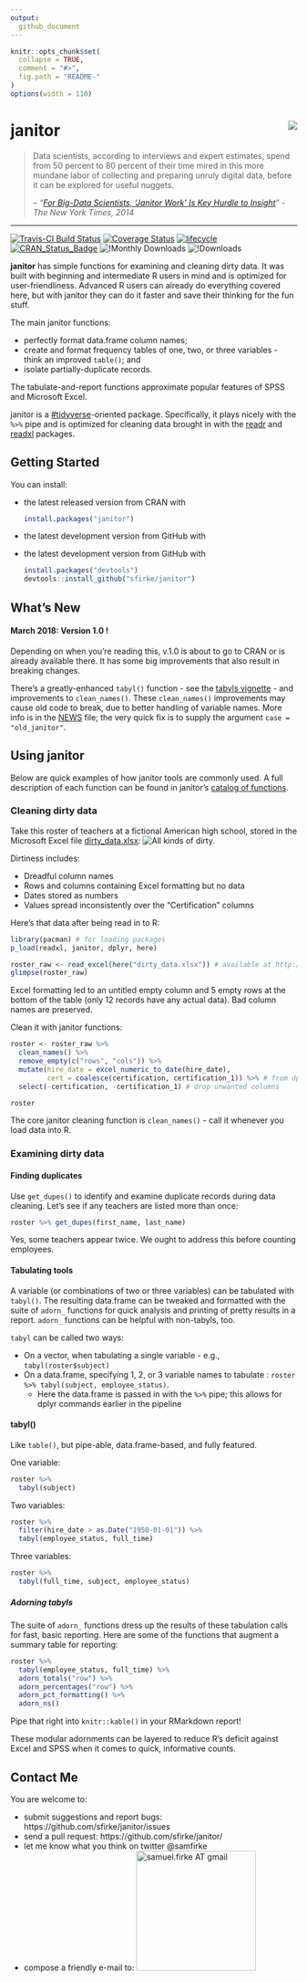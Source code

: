 ```yaml
---
output:
  github_document
---
```


<!-- index.md is generated from index.Rmd. Please edit that file -->

```r
knitr::opts_chunk$set(
  collapse = TRUE, 
  comment = "#>",
  fig.path = "README-"  
)
options(width = 110)
```


# janitor <img src="docs/reference/figures/logo_small.png" align="right" />

> Data scientists, according to interviews and expert estimates, spend from 50 percent to 80 percent of their time mired in this more mundane labor of collecting and preparing unruly digital data, before it can be explored for useful nuggets.
> 
> -- *"[For Big-Data Scientists, 'Janitor Work' Is Key Hurdle to Insight](http://www.nytimes.com/2014/08/18/technology/for-big-data-scientists-hurdle-to-insights-is-janitor-work.html)" - The New York Times, 2014*


***********************

[![Travis-CI Build Status](https://travis-ci.org/sfirke/janitor.svg?branch=master)](https://travis-ci.org/sfirke/janitor)
[![Coverage Status](https://img.shields.io/codecov/c/github/sfirke/janitor/master.svg)](https://codecov.io/github/sfirke/janitor?branch=master)
[![lifecycle](https://img.shields.io/badge/lifecycle-stable-brightgreen.svg)](https://www.tidyverse.org/lifecycle/#stable)
[![CRAN_Status_Badge](https://www.r-pkg.org/badges/version-ago/janitor)](https://cran.r-project.org/package=janitor)
![!Monthly Downloads](https://cranlogs.r-pkg.org/badges/janitor)
![!Downloads](https://cranlogs.r-pkg.org/badges/grand-total/janitor)

**janitor** has simple functions for examining and cleaning dirty data.  It was built with beginning and intermediate R users in mind and is optimized for user-friendliness. Advanced R users can already do everything covered here, but with janitor they can do it faster and save their thinking for the fun stuff.

The main janitor functions:

* perfectly format data.frame column names;
* create and format frequency tables of one, two, or three variables - think an improved `table()`; and
* isolate partially-duplicate records.

The tabulate-and-report functions approximate popular features of SPSS and Microsoft Excel.

janitor is a [#tidyverse](https://github.com/hadley/tidyverse/blob/master/vignettes/manifesto.Rmd)-oriented package.  Specifically, it plays nicely with the `%>%` pipe and is optimized for cleaning data brought in with the [readr](https://github.com/hadley/readr) and [readxl](https://github.com/hadley/readxl) packages.


## <i class="fa fa-cog" aria-hidden="true"></i> Getting Started


You can install:

* the latest released version from CRAN with

    ```R
    install.packages("janitor")
    ````

* the latest development version from GitHub with

* the latest development version from GitHub with

    ```R
    install.packages("devtools")
    devtools::install_github("sfirke/janitor")
    ```

## <i class="fa fa-newspaper-o" aria-hidden="true"></i> What's New 

#### March 2018: Version 1.0 !
Depending on when you're reading this, v.1.0 is about to go to CRAN or is already available there.  It has some big improvements that also result in breaking changes.

There's a greatly-enhanced `tabyl()` function - see the [tabyls vignette](http://sfirke.github.io/janitor/articles/tabyls.html) - and improvements to `clean_names()`.  These `clean_names()` improvements may cause old code to break, due to better handling of variable names.  More info is in the [NEWS](http://sfirke.github.io/janitor/news/index.html) file; the very quick fix is to supply the argument `case = "old_janitor"`.

## Using janitor

Below are quick examples of how janitor tools are commonly used.  A full description of each function can be found in janitor's [catalog of functions](http://sfirke.github.io/janitor/articles/janitor.html).  

### Cleaning dirty data

Take this roster of teachers at a fictional American high school, stored in the Microsoft Excel file [dirty_data.xlsx](https://github.com/sfirke/janitor/blob/master/dirty_data.xlsx):
![All kinds of dirty.](docs/reference/figures/dirty_data.PNG)

Dirtiness includes:

* Dreadful column names
* Rows and columns containing Excel formatting but no data
* Dates stored as numbers
* Values spread inconsistently over the "Certification" columns

Here's that data after being read in to R:
```r
library(pacman) # for loading packages
p_load(readxl, janitor, dplyr, here)

roster_raw <- read_excel(here("dirty_data.xlsx")) # available at http://github.com/sfirke/janitor
glimpse(roster_raw)
```

Excel formatting led to an untitled empty column and 5 empty rows at the bottom of the table (only 12 records have any actual data).  Bad column names are preserved.

Clean it with janitor functions:
```r
roster <- roster_raw %>%
  clean_names() %>%
  remove_empty(c("rows", "cols")) %>%
  mutate(hire_date = excel_numeric_to_date(hire_date),
         cert = coalesce(certification, certification_1)) %>% # from dplyr
  select(-certification, -certification_1) # drop unwanted columns

roster
```

The core janitor cleaning function is `clean_names()` - call it whenever you load data into R.

### Examining dirty data

#### Finding duplicates
Use `get_dupes()` to identify and examine duplicate records during data cleaning.  Let's see if any teachers are listed more than once:
```r
roster %>% get_dupes(first_name, last_name)
```

Yes, some teachers appear twice.  We ought to address this before counting employees.

#### Tabulating tools
A variable (or combinations of two or three variables) can be tabulated with `tabyl()`.  The resulting data.frame can be tweaked and formatted
with the suite of `adorn_` functions for quick analysis and printing of pretty results in a report.  `adorn_` functions can be helpful with non-tabyls, too.

`tabyl` can be called two ways:

* On a vector, when tabulating a single variable - e.g., `tabyl(roster$subject)`
* On a data.frame, specifying 1, 2, or 3 variable names to tabulate : `roster %>% tabyl(subject, employee_status)`.
    * Here the data.frame is passed in with the `%>%` pipe; this allows for dplyr commands earlier in the pipeline

#### tabyl()

Like `table()`, but pipe-able, data.frame-based, and fully featured.

One variable:
```r
roster %>%
  tabyl(subject)
```

Two variables:
```r
roster %>%
  filter(hire_date > as.Date("1950-01-01")) %>%
  tabyl(employee_status, full_time)
```

Three variables:
```r
roster %>%
  tabyl(full_time, subject, employee_status)
```

##### Adorning tabyls
The suite of `adorn_` functions dress up the results of these tabulation calls for fast, basic reporting.  Here are some of the functions that augment a summary table for reporting:

```r
roster %>%
  tabyl(employee_status, full_time) %>%
  adorn_totals("row") %>%
  adorn_percentages("row") %>%
  adorn_pct_formatting() %>%
  adorn_ns()

```

Pipe that right into `knitr::kable()` in your RMarkdown report!

These modular adornments can be layered to reduce R's deficit against Excel and SPSS when it comes to quick, informative counts.

## <i class="fa fa-bullhorn" aria-hidden="true"></i> Contact Me

You are welcome to:

* submit suggestions and report bugs: https://github.com/sfirke/janitor/issues
* send a pull request: https://github.com/sfirke/janitor/
* let me know what you think on twitter @samfirke
* compose a friendly e-mail to: <img src = "http://samfirke.com/wp-content/uploads/2016/07/email_address_whitespace_top.png" alt = "samuel.firke AT gmail" width = "210"/>
